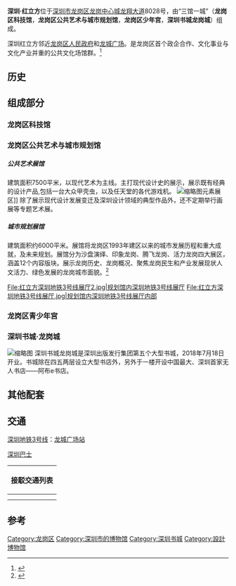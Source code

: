 {{Infobox Museum|name=深圳·红立方|logo = Shenzhen_Red_Cube.png |caption=|map_type=|map_caption=|latitude=|longitude=|established=|location=[[广东省|广东省]][[深圳市|深圳市]][[龙岗区|龙岗区]][[龙城街道|龙城街道]][[龙翔大道|龙翔大道]]8028号（[[龙城广场|龙城广场]]左侧）|type=博物馆综合体|visitors=|director=|curator=|publictransit=|website=|image=https://www.sz-redcube.com/}}
'''深圳·红立方'''位于[[深圳市|深圳市]][[龙岗区|龙岗区]][[龙岗中心城|龙岗中心城]][[龙翔大道|龙翔大道]]8028号，由“三馆一城”（'''龙岗区科技馆'''，'''龙岗区公共艺术与城市规划馆'''，'''龙岗区少年宫'''，'''深圳书城龙岗城'''）组成。

深圳红立方邻近[[龙岗区人民政府|龙岗区人民政府]]和[[龙城广场|龙城广场]]。是龙岗区首个政企合作、文化事业与文化产业并重的公共文化场馆群。<ref>{{Cite web|title=展馆介绍|url=http://webchat.sz-redcube.com/index.html|accessdate=2021-03-22|work=webchat.sz-redcube.com}}</ref>

== 历史 ==

== 组成部分 ==

=== 龙岗区科技馆 ===

=== 龙岗区公共艺术与城市规划馆 ===
===== 公共艺术展馆 =====
建筑面积7500平米，以现代艺术为主线。主打现代设计史的展示，展示既有经典的设计产品,包括一台大众甲壳虫，以及任天堂的各代游戏机。
[[File:红立方里蒙德里安元素展区.jpg|缩略图]]元素展区]]
除了展示现代设计发展变迁及深圳设计领域的典型作品外，还不定期举行画展等专题艺术展。
===== 城市规划展馆 =====
建筑面积约6000平米。展馆将龙岗区1993年建区以来的城市发展历程和重大成就，及未来规划。展馆分为沙盘演绎、印象龙岗、腾飞龙岗、活力龙岗四大展区，涵盖12个内容版块。展示龙岗历史、龙岗概况、聚焦龙岗民生和产业发展现状人文活力、绿色发展的龙岗城市面貌。<ref>{{Cite web|title=深圳龙岗参观青少年宫|url=https://www.sz-redcube.com/page/visit/venueInfoNew.html?venueId=4|accessdate=2021-04-05|work=www.sz-redcube.com}}</ref><gallery>
File:红立方深圳地铁3号线展厅2.jpg|规划馆内深圳地铁3号线展厅
File:红立方深圳地铁3号线展厅.jpg|规划馆内深圳地铁3号线展厅内部
</gallery>

=== 龙岗区青少年宫 ===

=== 深圳书城·龙岗城 ===
[[File:Longgang_branch_of_Shenzhen_Book_City.jpg|缩略图]]
深圳书城龙岗城是深圳出版发行集团第五个大型书城，2018年7月18日开业。书城除在四五两层设立大型书店外，另外于一楼开设中国最大、深圳首家无人书店——阿布e书店。

== 其他配套 ==

== 交通 ==
[[深圳地铁3号线|深圳地铁3号线]]：[[龙城广场站|龙城广场站]]

[[深圳巴士|深圳巴士]]
{| class="mw-collapsible mw-collapsed wikitable" style="margin: 0 auto; width: auto;" 
! 接駁交通列表
|-
|{{深圳巴士路线列表|header=龙兴联泰|366|M239|M266|M275|M320|M359}}
|-
|{{深圳巴士路线列表|header=世贸百货|351|802|810|811|862|高快81|E6|E7|E23|E25|E34|M139|M220|M230|M280|M306|M307|M315|M361|M386|M546}}
|}

== 参考 ==
<references />
{{深圳博物馆}}


[[Category:龙岗区|Category:龙岗区]]
[[Category:深圳市的博物馆|Category:深圳市的博物馆]]
[[Category:深圳书城|Category:深圳书城]]
[[Category:設計博物馆|Category:設計博物馆]]